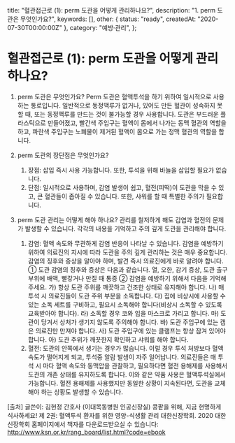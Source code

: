   title: "혈관접근로 (1): perm 도관을 어떻게 관리하나요?",
  description: "1. perm 도관은 무엇인가요?",
  keywords: [],
  other: { status: "ready", createdAt: "2020-07-30T00:00:00Z" },
  category: "예방·관리",
};

# 혈관접근로 (1): perm 도관을 어떻게 관리하나요?

1. perm 도관은 무엇인가요?
   Perm 도관은 혈액투석을 하기 위하여 일시적으로 사용하는 통로입니다.
   일반적으로 동정맥루가 없거나, 있어도 만든 혈관이 성숙하지 못할 때, 또는 동정맥루를 만드는 것이 불가능할 경우 사용합니다.
   도관은 부드러운 플라스틱으로 만들어졌고, 빨간색 주입구는 혈액이 몸에서 나가는 동맥 혈관의 역할을 하고, 파란색 주입구는 노폐물이 제거된 혈액이 몸으로 가는 정맥 혈관의 역할을 합니다.

2. perm 도관의 장단점은 무엇인가요?

   1. 장점: 삽입 즉시 사용 가능합니다. 또한, 투석을 위해 바늘을 삽입할 필요가 없습니다.
   2. 단점: 일시적으로 사용하며, 감염 발생이 쉽고, 혈전(피떡)이 도관을 막을 수 있고, 큰 혈관들이 좁아질 수 있습니다. 또한, 샤워를 할 때 특별한 주의가 필요합니다.

3. perm 도관 관리는 어떻게 해야 하나요?
   관리를 철저하게 해도 감염과 혈전의 문제가 발생할 수 있습니다. 각각의 내용을 기억하고 주의 깊게 도관을 관리해야 합니다.

   1. 감염: 혈액 속도와 무관하게 감염 반응이 나타날 수 있습니다. 감염을 예방하기 위하여 의료진의 지시에 따라 도관을 주의 깊게 관리하는 것은 매우 중요합니다.
      감염의 징후와 증상을 알아야 하며, 발견 즉시 의료진에게 바로 알려야 합니다.
      ① 도관 감염의 징후와 증상은 다음과 같습니다.
      열, 오한, 감기 증상, 도관 출구 부위에 배액, 빨갛거나 만질 때 통증
      ② 감염을 예방하기 위해서 다음을 기억해 주세요.
      가) 항상 도관 주위를 깨끗하고 건조한 상태로 유지해야 합니다.
      나) 매 투석 시 의료진들이 도관 주위 부분을 소독합니다.
      다) 집에 비상시에 사용할 수 있는 소독 세트를 구비하고, 필요시 소독해야 합니다(비상시 소독할 수 있도록 교육받아야 합니다).
      라) 소독할 경우 코와 입을 마스크로 가리고 합니다.
      마) 도관이 당겨서 상처가 생기지 않도록 주의해야 합니다.
      바) 도관 주입구에 있는 캡은 의료진만 만져야 합니다.
      사) 도관 주입구에 있는 클램프는 항상 잠겨 있어야 합니다.
      아) 도관 주위가 깨끗한지 확인하고 샤워를 해야 합니다.
   2. 혈전: 도관의 안쪽에서 생기는 경우가 많습니다. 이럴 경우 투석 처방보다 혈액 속도가 떨어지게 되고, 투석중 알람 발생이 자주 일어납니다.
      의료진들은 매 투석 시 마다 혈액 속도와 동맥압을 관찰하고, 필요하다면 혈전 용해제를 사용해서 도관의 개존 상태를 유지하도록 합니다.
      이와 같은 약품 사용은 혈액투석실에서 가능합니다.
      혈전 용해제를 사용했지만 동일한 상황이 지속된다면, 도관을 교체해야 하는 상황도 발생할 수 있습니다.

[출처] 글쓴이: 김현정 간호사 (이대목동병원 인공신장실)
콩팥을 위해, 지금 현명하게 식사하세요!
제 2권: 혈액투석 환자를 위한 영양-식생활 관리
대한신장학회. 2020
대한신장학회 홈페이지에서 책자를 다운로드받으실 수 있습니다: http://www.ksn.or.kr/rang_board/list.html?code=ebook
